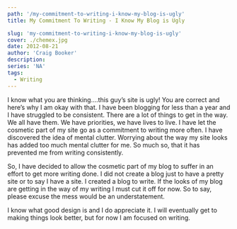 ```yaml
---
path: '/my-commitment-to-writing-i-know-my-blog-is-ugly'
title: My Commitment To Writing - I Know My Blog is Ugly

slug: 'my-commitment-to-writing-i-know-my-blog-is-ugly'
cover: ./chemex.jpg
date: 2012-08-21
author: 'Craig Booker'
description:
series: 'NA'
tags:
  - Writing
---
```


I know what you are thinking….this guy’s site is ugly! You are correct and here’s why I am okay with that. I have been blogging for less than a year and I have struggled to be consistent. There are a lot of things to get in the way. We all have them. We have priorities, we have lives to live. I have let the cosmetic part of my site go as a commitment to writing more often. I have discovered the idea of mental clutter. Worrying about the way my site looks has added too much mental clutter for me. So much so, that it has prevented me from writing consistently.

So, I have decided to allow the cosmetic part of my blog to suffer in an effort to get more writing done. I did not create a blog just to have a pretty site or to say I have a site. I created a blog to write. If the looks of my blog are getting in the way of my writing I must cut it off for now. So to say, please excuse the mess would be an understatement.

I know what good design is and I do appreciate it. I will eventually get to making things look better, but for now I am focused on writing.
